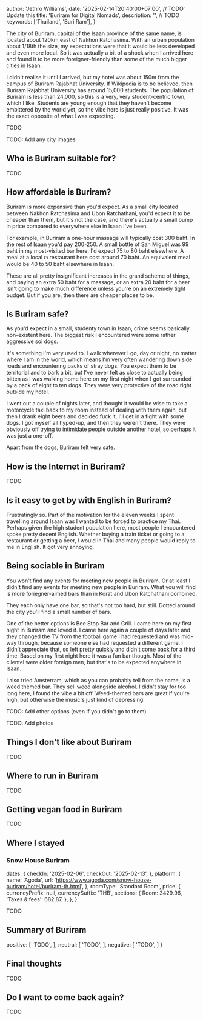 
  author: 'Jethro Williams',
  date: '2025-02-14T20:40:00+07:00', // TODO: Update this
  title: 'Buriram for Digital Nomads',
  description: '', // TODO
  keywords: ['Thailand', 'Buri Ram'],
}



The city of Buriram, capital of the Isaan province of the same name, is located about 120km east of Nakhon Ratchasima. With an urban population about 1/18th the size, my expectations were that it would be less developed and even more local. So it was actually a bit of a shock when I arrived here and found it to be more foreigner-friendly than some of the much bigger cities in Isaan.

I didn't realise it until I arrived, but my hotel was about 150m from the campus of Buriram Rajabhat University. If Wikipedia is to be believed, then Buriram Rajabhat University has around 15,000 students. The population of Buriram is less than 24,000, so this is a very, very student-centric town, which I like. Students are young enough that they haven't become embittered by the world yet, so the vibe here is just really positive. It was the exact opposite of what I was expecting.

TODO

TODO: Add any city images

## Who is Buriram suitable for?

TODO

## How affordable is Buriram?

Buriram is more expensive than you'd expect. As a small city located between Nakhon Ratchasima and Ubon Ratchathani, you'd expect it to be cheaper than them, but it's not the case, and there's actually a small bump in price compared to everywhere else in Isaan I've been.

For example, in Buriram a one-hour massage will typically cost 300 baht. In the rest of Isaan you'd pay 200-250. A small bottle of San Miguel was 99 baht in my most-visited bar here. I'd expect 75 to 80 baht elsewhere. A meal at a local เจ restaurant here cost around 70 baht. An equivalent meal would be 40 to 50 baht elsewhere in Isaan.

These are all pretty insignificant increases in the grand scheme of things, and paying an extra 50 baht for a massage, or an extra 20 baht for a beer isn't going to make much difference unless you're on an extremely tight budget. But if you are, then there are cheaper places to be.

## Is Buriram safe?

As you'd expect in a small, studenty town in Isaan, crime seems basically non-existent here. The biggest risk I encountered were some rather aggressive soi dogs.

It's something I'm very used to. I walk wherever I go, day or night, no matter where I am in the world, which means I'm very often wandering down side roads and encountering packs of stray dogs. You expect them to be territorial and to bark a bit, but I've never felt as close to actually being bitten as I was walking home here on my first night when I got surrounded by a pack of eight to ten dogs. They were very protective of the road right outside my hotel.

I went out a couple of nights later, and thought it would be wise to take a motorcycle taxi back to my room instead of dealing with them again, but then I drank eight beers and decided fuck it, I'll get in a fight with some dogs. I got myself all hyped-up, and then they weren't there. They were obviously off trying to intimidate people outside another hotel, so perhaps it was just a one-off.

Apart from the dogs, Buriram felt very safe.

## How is the Internet in Buriram?

TODO

## Is it easy to get by with English in Buriram?

Frustratingly so. Part of the motivation for the eleven weeks I spent travelling around Isaan was I wanted to be forced to practice my Thai. Perhaps given the high student population here, most people I encountered spoke pretty decent English. Whether buying a train ticket or going to a restaurant or getting a beer, I would in Thai and many people would reply to me in English. It got very annoying.

## Being sociable in Buriram

You won't find any events for meeting new people in Buriram. Or at least I didn't find any events for meeting new people in Buriram. What you will find is more foriegner-aimed bars than in Korat and Ubon Ratchathani combined.

They each only have one bar, so that's not too hard, but still. Dotted around the city you'll find a small number of bars.

One of the better options is <ExternalLink url='https://maps.app.goo.gl/zsbJf9cPY5PLZmLRA'>Bee Stop Bar and Grill</ExternalLink>. I came here on my first night in Buriram and loved it. I came here again a couple of days later and they changed the TV from the football game I had requested and was mid-way through, because someone else had requested a different game. I didn't appreciate that, so left pretty quickly and didn't come back for a third time. Based on my first night here it was a fun bar though. Most of the clientel were older foreign men, but that's to be expected anywhere in Isaan.

I also tried <ExternalLink url='https://maps.app.goo.gl/Fdav9eh1C5yy5ZyY6'>Amsterram</ExternalLink>, which as you can probably tell from the name, is a weed themed bar. They sell weed alongside alcohol. I didn't stay for too long here, I found the vibe a bit off. Weed-themed bars are great if you're high, but otherwise the music's just kind of depressing.

TODO: Add other options (even if you didn't go to them)

TODO: Add photos

## Things I don't like about Buriram

TODO

## Where to run in Buriram

TODO

## Getting vegan food in Buriram

TODO

## Where I stayed

### Snow House Buriram

<MapLink name='527/99 Jira Nakorn Soi 4' url='https://maps.app.goo.gl/TyyNZUzR8co9ejjR6' />

  dates: {
    checkIn: '2025-02-06',
    checkOut: '2025-02-13',
  },
  platform: {
    name: 'Agoda',
    url: 'https://www.agoda.com/snow-house-buriram/hotel/buriram-th.html',
  },
  roomType: 'Standard Room',
  price: {
    currencyPrefix: null,
    currencySuffix: 'THB',
    sections: {
      Room: 3429.96,
      'Taxes & fees': 682.87,
    },
  },
}

<AccommodationTable details={snowHouseBurriamDetails} />

TODO

## Summary of Buriram

  positive: [
    'TODO',
  ],
  neutral: [
    'TODO',
  ],
  negative: [
    'TODO',
  ]
}

<Summary summaryPoints={summaryPoints} />

## Final thoughts

TODO

## Do I want to come back again?

TODO
